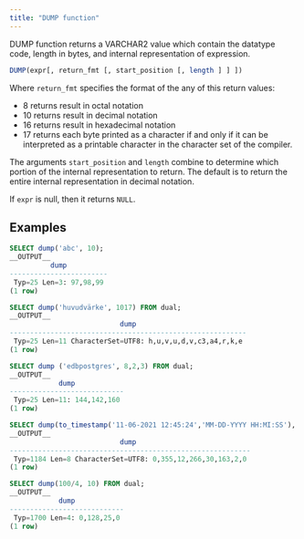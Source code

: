 ```yaml
---
title: "DUMP function"
---
```


DUMP function returns a VARCHAR2 value which contain the datatype code, length in bytes, and internal representation of expression.

```sql
DUMP(expr[, return_fmt [, start_position [, length ] ] ])
```

Where `return_fmt` specifies the format of the any of this return values:
- 8 returns result in octal notation
- 10 returns result in decimal notation
- 16 returns result in hexadecimal notation
- 17 returns each byte printed as a character if and only if it can be interpreted as a printable character in the character set of the compiler.

The arguments `start_position` and `length` combine to determine which portion of the internal representation to return. The default is to return the entire internal representation in decimal notation.

If `expr` is null, then it returns `NULL`.

## Examples

```sql
SELECT dump('abc', 10);
__OUTPUT__
          dump          
------------------------
 Typ=25 Len=3: 97,98,99
(1 row)
```

```sql
SELECT dump('huvudvärke', 1017) FROM dual;
__OUTPUT__
                           dump                           
----------------------------------------------------------
 Typ=25 Len=11 CharacterSet=UTF8: h,u,v,u,d,v,c3,a4,r,k,e
(1 row)
```

```sql
SELECT dump ('edbpostgres', 8,2,3) FROM dual;
__OUTPUT__
            dump            
----------------------------
 Typ=25 Len=11: 144,142,160
(1 row)
```

```sql
SELECT dump(to_timestamp('11-06-2021 12:45:24','MM-DD-YYYY HH:MI:SS'), 1008) FROM dual;
__OUTPUT__
                           dump                            
-----------------------------------------------------------
 Typ=1184 Len=8 CharacterSet=UTF8: 0,355,12,266,30,163,2,0
(1 row)
```

```sql
SELECT dump(100/4, 10) FROM dual;
__OUTPUT__
            dump            
----------------------------
 Typ=1700 Len=4: 0,128,25,0
(1 row)
```


